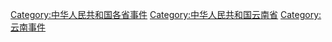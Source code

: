 [[Category:中华人民共和国各省事件|Category:中华人民共和国各省事件]]
[[Category:中华人民共和国云南省|Category:中华人民共和国云南省]]
[[Category:云南事件|Category:云南事件]]